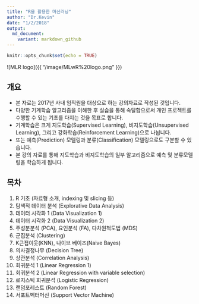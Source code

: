 ```yaml
---
title: "R을 활용한 머신러닝"
author: "Dr.Kevin"
date: "1/2/2018"
output: 
  md_document: 
    variant: markdown_github
---
```


```r
knitr::opts_chunk$set(echo = TRUE)
```

![MLR logo]({{ "/image/MLwR%20logo.png" }})

## 개요

- 본 자료는 2017년 사내 임직원을 대상으로 하는 강의자료로 작성된 것입니다. 
- 다양한 기계학습 알고리즘을 이해한 후 실습을 통해 숙달함으로써 개인 프로젝트를 수행할 수 있는 기초를 다지는 것을 목표로 합니다.
- 기계학습은 크게 지도학습(Supervised Learning), 비지도학습(Unsupervised Learning), 그리고 강화학습(Reinforcement Learning)으로 나뉩니다. 
- 또는 예측(Prediction) 모델링과 분류(Classification) 모델링으로도 구분할 수 있습니다.
- 본 강의 자료를 통해 지도학습과 비지도학습의 일부 알고리즘으로 예측 및 분류모델링을 학습하게 됩니다.


## 목차

1. R 기초 (자료형 소개, indexing 및 slicing 등)
2. 탐색적 데이터 분석 (Explorative Data Analysis)
3. 데이터 시각화 1 (Data Visualization 1)
4. 데이터 시각화 2 (Data Visualization 2)
5. 주성분분석 (PCA), 요인분석 (FA), 다차원척도법 (MDS)
6. 군집분석 (Clustering)
7. K근접이웃(KNN), 나이브 베이즈(Naive Bayes)
8. 의사결정나무 (Decision Tree)
9. 상관분석 (Correlation Analysis)
10. 회귀분석 1 (Linear Regression 1)
11. 회귀분석 2 (Linear Regression with variable selection) 
12. 로지스틱 회귀분석 (Logistic Regression) 
13. 랜덤포레스트 (Random Forest) 
14. 서포트벡터머신 (Support Vector Machine)

